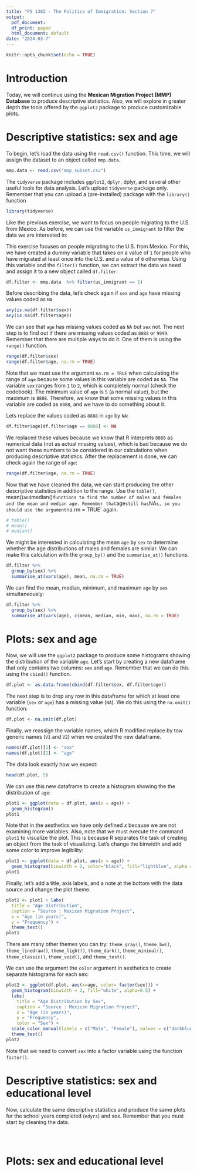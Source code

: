 ---
title: "PS 138Z - The Politics of Immigration: Section 7"
output:
  pdf_document:
  df_print: paged
  html_document: default
date: "2024-03-7"
---

```{r setup, include=FALSE}
knitr::opts_chunk$set(echo = TRUE)
```

# Introduction

Today, we will continue using the **Mexican Migration Project (MMP) Database** to produce descriptive statistics. Also, we will explore in greater depth the tools offered by the `ggplot2` package to produce customizable plots. 

# Descriptive statistics: sex and age

To begin, let's load the data using the `read.csv()` function. This time, we will assign the dataset to an object called `mmp.data`.

```{r} 
mmp.data <- read.csv("mmp_subset.csv")
```

The `tidyverse` package includes `ggplot2`, `dplyr`, dplyr, and several other useful tools for data analysis. Let's upload `tidyverse` package only. Remember that you can upload a (pre-installed) package with the `library()` function 

```{r, message = FALSE}
library(tidyverse)
```

Like the previous exercise, we want to focus on people migrating to the U.S. from Mexico. As before, we can use the variable `us_immigrant` to filter the data we are interested in:

This exercise focuses on people migrating to the U.S. from Mexico. For this, we have created a dummy variable that takes on a value of `1` for people who have migrated at least once into the U.S. and a value of `0` otherwise. Using this variable and the `filter()` function, we can extract the data we need and assign it to a new object called `df.filter`: 

```{r}
df.filter <- mmp.data  %>% filter(us_immigrant == 1)
```

Before describing the data, let's check again if `sex` and `age` have missing values coded as `NA`.  

```{r}
any(is.na(df.filter$sex))
any(is.na(df.filter$age))
```

We can see that `age` has missing values coded as `NA` but `sex` not. The next step is to find out if there are missing values coded as `8888` or `9999`. Remember that there are multiple ways to do it. One of them is using the `range()` function. 

```{r}
range(df.filter$sex)
range(df.filter$age, na.rm = TRUE)
```

Note that we must use the argument `na.rm = TRUE` when calculating the range of `age` because some values in this variable are coded as `NA`. The variable `sex` ranges from `1` to `2`, which is completely normal (check the codebook). The minimum value of `age` is `5` (a normal value), but the maximum is `8888`. Therefore, we know that some missing values in this variable are coded as `8888`, and we have to do something about it. 

Lets replace the values coded as `8888` in `age` by `NA`: 

```{r}
df.filter$age[df.filter$age == 8888] <- NA
```

We replaced these values because we know that R interprets `8888` as numerical data (not as actual missing values), which is bad because we do not want these numbers to be considered in our calculations when producing descriptive statistics. After the replacement is done, we can check again the range of `age`:


```{r}
range(df.filter$age, na.rm = TRUE)
```

Now that we have cleaned the data, we can start producing the other descriptive statistics in addition to the range. Use the `table()`, mean()` and `median()` functions to find the number of males and females and the mean and median age. Remember that `age` still has `NA`s, so you should use the argument `na.rm = TRUE` again. 

```{r}
# table()
# mean()
# median()
```

We might be interested in calculating the mean `age` by `sex` to determine whether the age distributions of males and females are similar. We can make this calculation with the `group_by()` and the `summarise_at()` functions.   

```{r}
df.filter %>%
  group_by(sex) %>%
  summarise_at(vars(age), mean, na.rm = TRUE)
```

We can find the mean, median, minimum, and maximum `age` by `sex` simultaneously: 

```{r}
df.filter %>%
  group_by(sex) %>%
  summarise_at(vars(age), c(mean, median, min, max), na.rm = TRUE)
```

# Plots: sex and age

Now, we will use the `ggplot2` package to produce some histograms showing the distribution of the variable `age`. Let's start by creating a new dataframe that only contains two columns: `sex` and `age`. Remember that we can do this using the `cbind()` function.

```{r}
df.plot <- as.data.frame(cbind(df.filter$sex, df.filter$age))
```

The next step is to drop any row in this dataframe for which at least one variable (`sex` or `age`) has a missing value (`NA`). We do this using the `na.omit()` function:  

```{r}
df.plot <- na.omit(df.plot)
```

Finally, we reassign the variable names, which R modified replace by tow generic names (`V1` and `V2`) when we created the new dataframe. 

```{r}
names(df.plot)[1] <- "sex"
names(df.plot)[2] <- "age"
```

The data look exactly how we expect: 

```{r}
head(df.plot, 5)
```


We can use this new dataframe to create a histogram showing the the distribution of `age`: 

```{r}
plot1 <- ggplot(data = df.plot, aes(x = age)) + 
  geom_histogram()
plot1
```

Note that in the aesthetics we have only defined $x$ because we are not examining more variables. Also, note that we must execute the command `plot1` to visualize the plot. This is because R separates the task of creating an object from the task of visualizing. Let's change the binwidth and add some color to improve legibility: 
 
```{r}
plot1 <- ggplot(data = df.plot, aes(x = age)) + 
  geom_histogram(binwidth = 2, color="black", fill="lightblue", alpha = 0.5)
plot1
```
 
Finally, let's add a title, axis labels, and a note at the bottom with the data source and change the plot theme. 


```{r}
plot1 <- plot1 + labs(
  title = "Age Distribution",
  caption = "Source : Mexican Migration Project",
  x = "Age (in years)",
  y = "Frequency") + 
  theme_test()
plot1
```

There are many other themes you can try: `theme_gray()`, `theme_bw()`, `theme_linedraw()`, `theme_light()`, `theme_dark()`, `theme_minimal()`, `theme_classic()`, `theme_void()`, and `theme_test()`. 

We can use the argument the `color` argument in aesthetics to create separate histograms for each sex: 

```{r}
plot2 <- ggplot(df.plot, aes(x=age, color= factor(sex))) + 
  geom_histogram(binwidth = 2, fill="white", alpha=0.5) + 
  labs(
    title = "Age Distribution by Sex",
    caption = "Source : Mexican Migration Project",
    x = "Age (in years)",
    y = "Frequency", 
    color = "Sex") + 
  scale_color_manual(labels = c("Male", "Female"), values = c("darkblue", "darkred")) +
  theme_test()
plot2  
```

Note that we need to convert `sex` into a factor variable using the function `factor()`. 

# Descriptive statistics: sex and educational level 

Now, calculate the same descriptive statistics and produce the same plots for the school years completed (`edyrs`) and sex. Remember that you must start by cleaning the data.  

```{r}

```

```{r}

```

```{r}

```

# Plots: sex and educational level 

```{r}

```

```{r}

```

